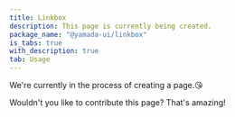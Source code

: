 ```yaml
---
title: Linkbox
description: This page is currently being created.
package_name: "@yamada-ui/linkbox"
is_tabs: true
with_description: true
tab: Usage
---
```


We're currently in the process of creating a page.😘

Wouldn't you like to contribute this page? That's amazing!
